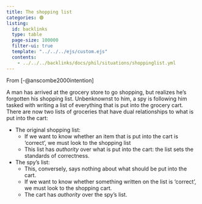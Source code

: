 ```yaml
---
title: The shopping list
categories: 🟢
listing:
  id: backlinks
  type: table
  page-size: 100000
  filter-ui: true
  template: "../../../ejs/custom.ejs"
  contents:
    - ../../../backlinks/docs/phil/situations/shoppinglist.yml
---
```



From [-@anscombe2000intention]

A man has arrived at the grocery store to go shopping, but realizes he's 
forgotten his shopping list. Unbenknownst to him, a spy is following him tasked
with writing a list of everything that is put into the grocery cart. There are 
now two lists of groceries that have dual relationships to what is put into the 
cart:

- The original shopping list:
    - If we want to know whether an item that is put into the cart is 'correct', 
      we must look to the shopping list
    - This list has *authority* over what is put into the cart: the list sets 
      the standards of correctness.
- The spy's list:
    - This, conversely, says nothing about what should be put into the cart.
    - If we want to know whether something written on the list is 'correct', we 
      must look to the shopping cart.
    - The cart has *authority* over the spy's list.
